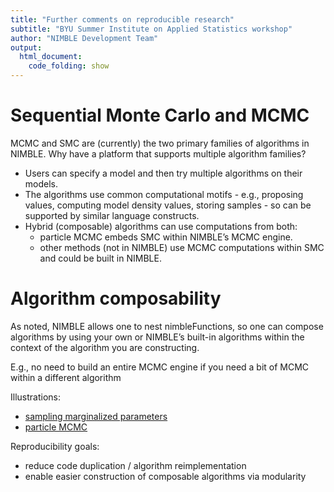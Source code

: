 ```yaml
---
title: "Further comments on reproducible research"
subtitle: "BYU Summer Institute on Applied Statistics workshop"
author: "NIMBLE Development Team"
output:
  html_document:
    code_folding: show
---
```


# Sequential Monte Carlo and MCMC

MCMC and SMC are (currently) the two primary families of algorithms in NIMBLE. Why have a platform that supports multiple algorithm families?

 - Users can specify a model and then try multiple algorithms on their models.
 - The algorithms use common computational motifs - e.g., proposing values, computing model density values, storing samples - so can be supported by similar language constructs.
 - Hybrid (composable) algorithms can use computations from both:
     - particle MCMC embeds SMC within NIMBLE's MCMC engine.
     - other methods (not in NIMBLE) use MCMC computations within SMC and could be built in NIMBLE.

# Algorithm composability

As noted, NIMBLE allows one to nest nimbleFunctions, so one can compose algorithms by using your own or NIMBLE's built-in algorithms within the context of the algorithm you are constructing.

E.g., no need to build an entire MCMC engine if you need a bit of MCMC within a different algorithm

Illustrations:

   - [sampling marginalized parameters](full_nimbleFunction_slides.html)
   - [particle MCMC](particle_mcmc_slides.html)
  
Reproducibility goals:

  - reduce code duplication / algorithm reimplementation
  - enable easier construction of composable algorithms via modularity

